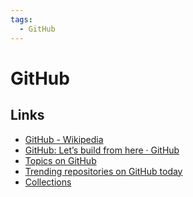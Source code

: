 ```yaml
---
tags:
  - GitHub
---
```


# GitHub

## Links

- [GitHub - Wikipedia](https://en.wikipedia.org/wiki/GitHub)
- [GitHub: Let’s build from here · GitHub](https://github.com/)
- [Topics on GitHub](https://github.com/topics)
- [Trending repositories on GitHub today](https://github.com/trending)
- [Collections](https://github.com/collections)
